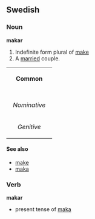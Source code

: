 ==Swedish==
===Noun===
'''makar''' 

#Indefinite form plural of [[make#Swedish|make]]
#A [[married]] couple. 
{| border=1 cellspacing=0
| bgcolor="#FFFFF0" colspan=3 align=center | '''Common'''
|-
|- bgcolor="#FFFFF0" align=center
! rowspan=2 | 
| colspan=2 width=105| Plural 
|- bgcolor="#FFFFF0" align=center
| width=105 | ''Indefinite'' 
| width=105 | ''Definite'' 
|- align=center
| width=105 bgcolor="#FFFFF0" | ''Nominative'' 
| [[makar]]
| [[makarna]]
|- align=center
| width=105 bgcolor="#FFFFF0" | ''Genitive'' 
| [[makars]]
| [[makarnas]]
|}


====See also====
*[[make]]
*[[maka]]

===Verb===
'''makar'''
*present tense of [[maka]]